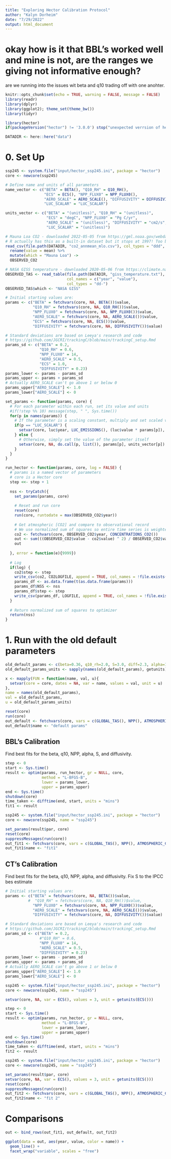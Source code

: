 ```yaml
---
title: "Exploring Hector Calibration Protocol"
author: "Kalyn Dorheim"
date: "7/29/2022"
output: html_document
---
```


# okay how is it that BBL's worked well and mine is not, are the ranges we giving not informative enough? 
are we running into the issues wit beta and q10 trading off with one anohter. 


```r
knitr::opts_chunk$set(echo = TRUE, warning = FALSE, message = FALSE)
library(readr)
library(dplyr)
library(ggplot2); theme_set(theme_bw())
library(tidyr)

library(hector)
if(packageVersion("hector") != '3.0.0') stop("unexpected verrsion of hector")

DATADIR <- here::here("data")
```


# 0. Set Up 


```r
ssp245 <- system.file("input/hector_ssp245.ini", package = "hector")
core <- newcore(ssp245)
```

```r
# Define name and units of all parameters
name_vector <- c("BETA" = BETA(), "Q10_RH" = Q10_RH(),
                 "ECS" = ECS(), "NPP_FLUX0" = NPP_FLUX0(),
                 "AERO_SCALE" = AERO_SCALE(), "DIFFUSIVITY" = DIFFUSIVITY(),
                 "LUC_SCALAR" = "LUC_SCALAR")

units_vector <- c("BETA" = "(unitless)", "Q10_RH" = "(unitless)",
                  "ECS" = "degC", "NPP_FLUX0" = "Pg C/yr",
                  "AERO_SCALE" = "(unitless)", "DIFFUSIVITY" = "cm2/s",
                  "LUC_SCALAR" = "(unitless)")
```


```r
# Mauna Loa CO2 - downloaded 2022-05-05 from https://gml.noaa.gov/webdata/ccgg/trends/co2/co2_annmean_mlo.csv
# R actually has this as a built-in dataset but it stops at 1997! Too bad
read_csv(file.path(DATADIR, "co2_annmean_mlo.csv"), col_types = "ddd", comment = "#") %>% 
  rename(value = mean) %>% 
  mutate(which = "Mauna Loa") ->
  OBSERVED_CO2

# NASA GISS temperature - downloaded 2020-05-06 from https://climate.nasa.gov/vital-signs/global-temperature/
OBSERVED_TAS <- read_table(file.path(DATADIR, "giss_temperature.txt"), skip = 5,
                           col_names = c("year", "value"),
                           col_types = "dd-")
OBSERVED_TAS$which <- "NASA GISS"
```

```r
# Initial starting values are:
params <- c("BETA" = fetchvars(core, NA, BETA())$value,
            "Q10_RH" = fetchvars(core, NA, Q10_RH())$value,
            "NPP_FLUX0" = fetchvars(core, NA, NPP_FLUX0())$value,
            "AERO_SCALE" = fetchvars(core, NA, AERO_SCALE())$value,
            "ECS" = fetchvars(core, NA, ECS())$value,
            "DIFFUSIVITY" = fetchvars(core, NA, DIFFUSIVITY())$value)

# Standard deviations are based on Leeya's research and code
# https://github.com/JGCRI/trackingC/blob/main/trackingC_setup.Rmd
params_sd <- c("BETA" = 0.2,
               "Q10_RH" = 0.6,
               "NPP_FLUX0" = 14,
               "AERO_SCALE" = 0.5,
               "ECS" = 1.0,
               "DIFFUSIVITY" = 0.23)
params_lower <- params - params_sd
params_upper <- params + params_sd
# Actually AERO_SCALE can't go above 1 or below 0 
params_upper["AERO_SCALE"] <- 1.0
params_lower["AERO_SCALE"] <- 0
```

```r
set_params <- function(params, core) {
  # For each parameter within each run, set its value and units
  #if(!step %% 10) message(step, " ", Sys.time())
  for(p in names(params)) {
    # If the parameter is a scaling constant, multiply and set scaled values
    if(p == "LUC_SCALAR") {
      setvar(core, luc$year, LUC_EMISSIONS(), (luc$value * params[p]), "Pg C/yr")
    } else {
      # Otherwise, simply set the value of the parameter itself
      setvar(core, NA, do.call(p, list()), params[p], units_vector[p])
    }
  }
}

run_hector <- function(params, core, log = FALSE) {
  # params is a named vector of parameters
  # core is a Hector core
  step <<- step + 1
  
  nss <- tryCatch({
    set_params(params, core)
    
    # Reset and run core
    reset(core)
    run(core, runtodate = max(OBSERVED_CO2$year))
    
    # Get atmospheric [CO2] and compare to observational record
    # We use normalized sum of squares so entire time series is weighted equally
    co2 <- fetchvars(core, OBSERVED_CO2$year, CONCENTRATIONS_CO2())
    out <- sum(((OBSERVED_CO2$value - co2$value) ^ 2) / OBSERVED_CO2$value)
    out
    
  }, error = function(e){9999})
  
  # Log
  if(log) {
    co2$step <- step
    write_csv(co2, CO2LOGFILE, append = TRUE, col_names = !file.exists(CO2LOGFILE))
    params_df <- as.data.frame(t(as.data.frame(params)))
    params_df$NSS <- nss
    params_df$step <- step
    write_csv(params_df, LOGFILE, append = TRUE, col_names = !file.exists(LOGFILE))
  }
  
  # Return normalized sum of squares to optimizer
  return(nss)
}
```

# 1. Run with the old default parameters 

```r
old_default_params <- c(beta=0.36, q10_rh=2.0, S=3.0, diff=2.3, alpha=1.0, volscl=1.0, npp_flux0=56.2)
old_default_params_units <- sapply(names(old_default_params), getunits)

x <- mapply(FUN = function(name, val, u){
  setvar(core = core, dates = NA, var = name, values = val, unit = u)
}, 
name = names(old_default_params), 
val = old_default_params, 
u = old_default_params_units)

reset(core)
run(core)
out_default <- fetchvars(core, vars = c(GLOBAL_TAS(), NPP(), ATMOSPHERIC_CO2()), dates = 1750:2100)
out_default$name <- "default params"
```


## BBL's Calibration 
 
Find best fits for the beta, q10, NPP, alpha, S, and diffusivity. 

```r
step <- 0
start <- Sys.time()
result <- optim(params, run_hector, gr = NULL, core,
                method = "L-BFGS-B",
                lower = params_lower,
                upper = params_upper)
end <- Sys.time()
shutdown(core)
time_taken <- difftime(end, start, units = "mins")
fit1 <- result
```

```r
ssp245 <- system.file("input/hector_ssp245.ini", package = "hector")
core <- newcore(ssp245, name = "ssp245")

set_params(result$par, core)
reset(core)
suppressMessages(run(core))
out_fit1 <- fetchvars(core, vars = c(GLOBAL_TAS(), NPP(), ATMOSPHERIC_CO2()), dates = 1750:2100)
out_fit1$name <- "fit1"
```


## CT's Calibration 
 
Find best fits for the beta, q10, NPP, alpha, and diffusivity. Fix S to the IPCC bes estimate

```r

# Initial starting values are:
params <- c("BETA" = fetchvars(core, NA, BETA())$value,
          #  "Q10_RH" = fetchvars(core, NA, Q10_RH())$value,
            "NPP_FLUX0" = fetchvars(core, NA, NPP_FLUX0())$value,
            "AERO_SCALE" = fetchvars(core, NA, AERO_SCALE())$value,
            "DIFFUSIVITY" = fetchvars(core, NA, DIFFUSIVITY())$value)

# Standard deviations are based on Leeya's research and code
# https://github.com/JGCRI/trackingC/blob/main/trackingC_setup.Rmd
params_sd <- c("BETA" = 0.2,
               #"Q10_RH" = 0.6,
               "NPP_FLUX0" = 14,
               "AERO_SCALE" = 0.5,
               "DIFFUSIVITY" = 0.23)
params_lower <- params - params_sd
params_upper <- params + params_sd
# Actually AERO_SCALE can't go above 1 or below 0 
params_upper["AERO_SCALE"] <- 1.0
params_lower["AERO_SCALE"] <- 0
```


```r
ssp245 <- system.file("input/hector_ssp245.ini", package = "hector")
core <- newcore(ssp245, name = "ssp245")

setvar(core, NA, var = ECS(), values = 3, unit = getunits(ECS()))

step <- 0
start <- Sys.time()
result <- optim(params, run_hector, gr = NULL, core,
                method = "L-BFGS-B",
                lower = params_lower,
                upper = params_upper)
end <- Sys.time()
shutdown(core)
time_taken <- difftime(end, start, units = "mins")
fit2 <- result
```

```r
ssp245 <- system.file("input/hector_ssp245.ini", package = "hector")
core <- newcore(ssp245, name = "ssp245")

set_params(result$par, core)
setvar(core, NA, var = ECS(), values = 3, unit = getunits(ECS()))
reset(core)
suppressMessages(run(core))
out_fit2 <- fetchvars(core, vars = c(GLOBAL_TAS(), NPP(), ATMOSPHERIC_CO2()), dates = 1750:2100)
out_fit2$name <- "fit 2"
```


# Comparisons 

```r

out <- bind_rows(out_fit1, out_default, out_fit2)

ggplot(data = out, aes(year, value, color = name)) + 
  geom_line() + 
  facet_wrap("variable", scales = "free")

```






